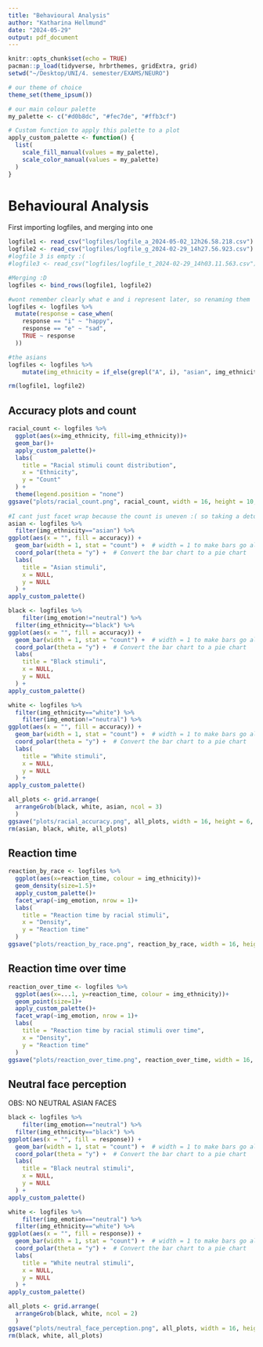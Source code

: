 ```yaml
---
title: "Behavioural Analysis"
author: "Katharina Hellmund"
date: "2024-05-29"
output: pdf_document
---
```


```r
knitr::opts_chunk$set(echo = TRUE)
pacman::p_load(tidyverse, hrbrthemes, gridExtra, grid)
setwd("~/Desktop/UNI/4. semester/EXAMS/NEURO")
```

```r
# our theme of choice
theme_set(theme_ipsum())

# our main colour palette
my_palette <- c("#d0b8dc", "#fec7de", "#ffb3cf")

# Custom function to apply this palette to a plot
apply_custom_palette <- function() {
  list(
    scale_fill_manual(values = my_palette),
    scale_color_manual(values = my_palette)
  )
}
```

# Behavioural Analysis

First importing logfiles, and merging into one

```r
logfile1 <- read_csv("logfiles/logfile_a_2024-05-02_12h26.58.218.csv")
logfile2 <- read_csv("logfiles/logfile_g_2024-02-29_14h27.56.923.csv")
#logfile 3 is empty :( 
#logfile3 <- read_csv("logfiles/logfile_t_2024-02-29_14h03.11.563.csv")

#Merging :D 
logfiles <- bind_rows(logfile1, logfile2)

#wont remember clearly what e and i represent later, so renaming them
logfiles <- logfiles %>%
  mutate(response = case_when(
    response == "i" ~ "happy",
    response == "e" ~ "sad",
    TRUE ~ response  
  ))

#the asians
logfiles <- logfiles %>% 
    mutate(img_ethnicity = if_else(grepl("A", i), "asian", img_ethnicity))

rm(logfile1, logfile2)
```

## Accuracy plots and count

```r
racial_count <- logfiles %>% 
  ggplot(aes(x=img_ethnicity, fill=img_ethnicity))+
  geom_bar()+
  apply_custom_palette()+
  labs(
    title = "Racial stimuli count distribution",
    x = "Ethnicity",
    y = "Count"
  ) +
  theme(legend.position = "none")
ggsave("plots/racial_count.png", racial_count, width = 16, height = 10, dpi = 300)
  
#I cant just facet wrap because the count is uneven :( so taking a detour
asian <- logfiles %>% 
  filter(img_ethnicity=="asian") %>% 
ggplot(aes(x = "", fill = accuracy)) +
  geom_bar(width = 1, stat = "count") +  # width = 1 to make bars go all around the circle
  coord_polar(theta = "y") +  # Convert the bar chart to a pie chart
  labs(
    title = "Asian stimuli",
    x = NULL,  
    y = NULL  
  ) +
apply_custom_palette()

black <- logfiles %>% 
    filter(img_emotion!="neutral") %>% 
  filter(img_ethnicity=="black") %>% 
ggplot(aes(x = "", fill = accuracy)) +
  geom_bar(width = 1, stat = "count") +  # width = 1 to make bars go all around the circle
  coord_polar(theta = "y") +  # Convert the bar chart to a pie chart
  labs(
    title = "Black stimuli",
    x = NULL,  
    y = NULL  
  ) +
apply_custom_palette()

white <- logfiles %>% 
  filter(img_ethnicity=="white") %>% 
    filter(img_emotion!="neutral") %>% 
ggplot(aes(x = "", fill = accuracy)) +
  geom_bar(width = 1, stat = "count") +  # width = 1 to make bars go all around the circle
  coord_polar(theta = "y") +  # Convert the bar chart to a pie chart
  labs(
    title = "White stimuli",
    x = NULL,  
    y = NULL  
  ) +
apply_custom_palette()

all_plots <- grid.arrange(
  arrangeGrob(black, white, asian, ncol = 3)
  )
ggsave("plots/racial_accuracy.png", all_plots, width = 16, height = 6, dpi = 300)
rm(asian, black, white, all_plots)
```

## Reaction time

```r
reaction_by_race <- logfiles %>% 
  ggplot(aes(x=reaction_time, colour = img_ethnicity))+
  geom_density(size=1.5)+
  apply_custom_palette()+
  facet_wrap(~img_emotion, nrow = 1)+
  labs(
    title = "Reaction time by racial stimuli",
    x = "Density",
    y = "Reaction time"
  )
ggsave("plots/reaction_by_race.png", reaction_by_race, width = 16, height = 6, dpi = 300)
```

## Reaction time over time

```r
reaction_over_time <- logfiles %>% 
  ggplot(aes(x=...1, y=reaction_time, colour = img_ethnicity))+
  geom_point(size=1)+
  apply_custom_palette()+
  facet_wrap(~img_emotion, nrow = 1)+
  labs(
    title = "Reaction time by racial stimuli over time",
    x = "Density",
    y = "Reaction time"
  )
ggsave("plots/reaction_over_time.png", reaction_over_time, width = 16, height = 6, dpi = 300)
```

## Neutral face perception

OBS: NO NEUTRAL ASIAN FACES

```r

black <- logfiles %>% 
    filter(img_emotion=="neutral") %>% 
  filter(img_ethnicity=="black") %>% 
ggplot(aes(x = "", fill = response)) +
  geom_bar(width = 1, stat = "count") +  # width = 1 to make bars go all around the circle
  coord_polar(theta = "y") +  # Convert the bar chart to a pie chart
  labs(
    title = "Black neutral stimuli",
    x = NULL,  
    y = NULL  
  ) +
apply_custom_palette()

white <- logfiles %>% 
    filter(img_emotion=="neutral") %>% 
  filter(img_ethnicity=="white") %>% 
ggplot(aes(x = "", fill = response)) +
  geom_bar(width = 1, stat = "count") +  # width = 1 to make bars go all around the circle
  coord_polar(theta = "y") +  # Convert the bar chart to a pie chart
  labs(
    title = "White neutral stimuli",
    x = NULL,  
    y = NULL  
  ) +
apply_custom_palette()

all_plots <- grid.arrange(
  arrangeGrob(black, white, ncol = 2)
  )
ggsave("plots/neutral_face_perception.png", all_plots, width = 16, height = 6, dpi = 300)
rm(black, white, all_plots)
```
